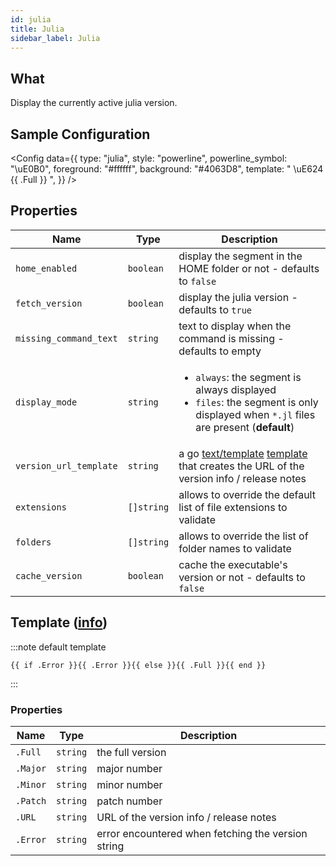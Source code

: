 ```yaml
---
id: julia
title: Julia
sidebar_label: Julia
---
```


## What

Display the currently active julia version.

## Sample Configuration


<Config
  data={{
    type: "julia",
    style: "powerline",
    powerline_symbol: "\uE0B0",
    foreground: "#ffffff",
    background: "#4063D8",
    template: " \uE624 {{ .Full }} ",
  }}
/>

## Properties

| Name                   | Type       | Description                                                                                                                                            |
| ---------------------- | ---------- | ------------------------------------------------------------------------------------------------------------------------------------------------------ |
| `home_enabled`         | `boolean`  | display the segment in the HOME folder or not - defaults to `false`                                                                                    |
| `fetch_version`        | `boolean`  | display the julia version - defaults to `true`                                                                                                         |
| `missing_command_text` | `string`   | text to display when the command is missing - defaults to empty                                                                                        |
| `display_mode`         | `string`   | <ul><li>`always`: the segment is always displayed</li><li>`files`: the segment is only displayed when `*.jl` files are present (**default**)</li></ul> |
| `version_url_template` | `string`   | a go [text/template][go-text-template] [template][templates] that creates the URL of the version info / release notes                                  |
| `extensions`           | `[]string` | allows to override the default list of file extensions to validate                                                                                     |
| `folders`              | `[]string` | allows to override the list of folder names to validate                                                                                               |
| `cache_version`        | `boolean`  | cache the executable's version or not - defaults to `false`                                                                                            |

## Template ([info][templates])

:::note default template

```template
{{ if .Error }}{{ .Error }}{{ else }}{{ .Full }}{{ end }}
```

:::

### Properties

| Name     | Type     | Description                                        |
| -------- | -------- | -------------------------------------------------- |
| `.Full`  | `string` | the full version                                   |
| `.Major` | `string` | major number                                       |
| `.Minor` | `string` | minor number                                       |
| `.Patch` | `string` | patch number                                       |
| `.URL`   | `string` | URL of the version info / release notes            |
| `.Error` | `string` | error encountered when fetching the version string |

[go-text-template]: https://golang.org/pkg/text/template/
[templates]: /docs/configuration/templates
